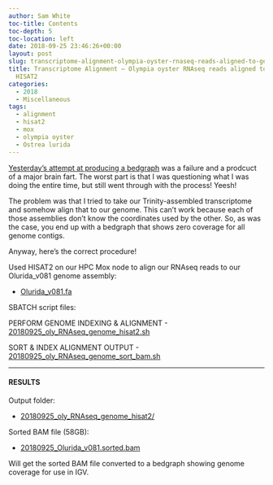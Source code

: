 ```yaml
---
author: Sam White
toc-title: Contents
toc-depth: 5
toc-location: left
date: 2018-09-25 23:46:26+00:00
layout: post
slug: transcriptome-alignment-olympia-oyster-rnaseq-reads-aligned-to-genome-with-hisat2
title: Transcriptome Alignment – Olympia oyster RNAseq reads aligned to genome with
  HISAT2
categories:
  - 2018
  - Miscellaneous
tags:
  - alignment
  - hisat2
  - mox
  - olympia oyster
  - Ostrea lurida
---
```


[Yesterday's attempt at producing a bedgraph](https://robertslab.github.io/sams-notebook/posts/2018/2018-09-24-bedgraph-olympia-oyster-transcriptome-fail/) was a failure and a prodcuct of a major brain fart. The worst part is that I was questioning what I was doing the entire time, but still went through with the process! Yeesh!

The problem was that I tried to take our Trinity-assembled transcriptome and somehow align that to our genome. This can't work because each of those assemblies don't know the coordinates used by the other. So, as was the case, you end up with a bedgraph that shows zero coverage for all genome contigs.

Anyway, here's the correct procedure!

Used HISAT2 on our HPC Mox node to align our RNAseq reads to our Olurida_v081 genome assembly:





  * [Olurida_v081.fa](https://owl.fish.washington.edu/halfshell/genomic-databank/Olurida_v081.fa)



SBATCH script files:

PERFORM GENOME INDEXING & ALIGNMENT
- [20180925_oly_RNAseq_genome_hisat2.sh](https://owl.fish.washington.edu/Athaliana/20180925_oly_RNAseq_genome_hisat2/20180925_oly_RNAseq_genome_hisat2.sh)

SORT & INDEX ALIGNMENT OUTPUT
- [20180925_oly_RNAseq_genome_sort_bam.sh](https://owl.fish.washington.edu/Athaliana/20180925_oly_RNAseq_genome_hisat2/20180925_oly_RNAseq_genome_sort_bam.sh)



* * *





#### RESULTS



Output folder:





  * [20180925_oly_RNAseq_genome_hisat2/](https://owl.fish.washington.edu/Athaliana/20180925_oly_RNAseq_genome_hisat2/)



Sorted BAM file (58GB):



  * [20180925_Olurida_v081.sorted.bam](https://owl.fish.washington.edu/Athaliana/20180925_oly_RNAseq_genome_hisat2/20180925_Olurida_v081.sorted.bam)



Will get the sorted BAM file converted to a bedgraph showing genome coverage for use in IGV.
